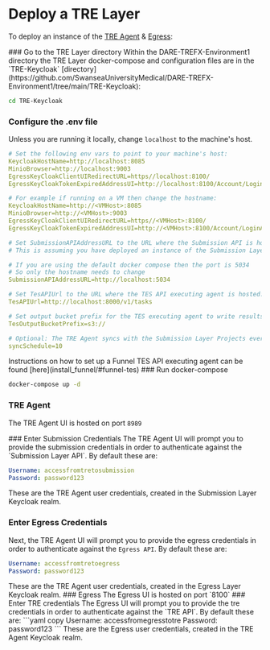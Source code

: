
# Deploy a TRE Layer

To deploy an instance of the [TRE Agent](/setup/stackinfo#tre-agent-tre-layer) & [Egress](/setup/stackinfo#egress-tre-layer):

<Steps>
### Go to the TRE Layer directory
Within the DARE-TREFX-Environment1 directory the TRE Layer docker-compose and configuration files are in the `TRE-Keycloak` [directory](https://github.com/SwanseaUniversityMedical/DARE-TREFX-Environment1/tree/main/TRE-Keycloak):

```bash copy
cd TRE-Keycloak
```

### Configure the .env file

Unless you are running it locally, change `localhost` to the machine's host.

```yaml filename=".env"
# Set the following env vars to point to your machine's host:
KeycloakHostName=http://localhost:8085
MinioBrowser=http://localhost:9003
EgressKeyCloakClientUIRedirectURL=https//localhost:8100/
EgressKeyCloakTokenExpiredAddressUI=http://localhost:8100/Account/LoginAfterTokenExpired

# For example if running on a VM then change the hostname:
KeycloakHostName=http://<VMHost>:8085
MinioBrowser=http://<VMHost>:9003
EgressKeyCloakClientUIRedirectURL=https//<VMHost>:8100/
EgressKeyCloakTokenExpiredAddressUI=http://<VMHost>:8100/Account/LoginAfterTokenExpired

# Set SubmissionAPIAddressURL to the URL where the Submission API is hosted
# This is assuming you have deployed an instance of the Submission Layer, or that there is an existing Submission Layer you can connect the TRE Agent to.

# If you are using the default docker compose then the port is 5034
# So only the hostname needs to change
SubmissionAPIAddressURL=http://localhost:5034

# Set TesAPIUrl to the URL where the TES API executing agent is hosted. e.g Funnel or TES-K
TesAPIUrl=http://localhost:8000/v1/tasks

# Set output bucket prefix for the TES executing agent to write results to default is:
TesOutputBucketPrefix=s3://

# Optional: The TRE Agent syncs with the Submission Layer Projects every 10 minutes by default, adjust if needed:
syncSchedule=10


```

<Callout type="info">
Instructions on how to set up a Funnel TES API executing agent can be found [here](install_funnel/#funnel-tes)
</Callout>
### Run docker-compose

```bash copy
docker-compose up -d
```

### TRE Agent

The TRE Agent UI is hosted on port `8989`

<Steps>
### Enter Submission Credentials
The TRE Agent UI will prompt you to provide the submission credentials in order to authenticate against the `Submission Layer API`.
By default these are:

```yaml copy
Username: accessfromtretosubmission
Password: password123
```

<Callout>
  These are the TRE Agent user credentials, created in the Submission Layer
  Keycloak realm.
</Callout>

### Enter Egress Credentials

Next, the TRE Agent UI will prompt you to provide the egress credentials in order to authenticate against the `Egress API`.
By default these are:

```yaml copy
Username: accessfromtretoegress
Password: password123
```

<Callout>
  These are the TRE Agent user credentials, created in the Egress Layer Keycloak
  realm.
</Callout>

</Steps>
### Egress
The Egress UI is hosted on port `8100`
<Steps>
### Enter TRE credentials
The Egress UI will prompt you to provide the tre credentials in order to authenticate against the `TRE API`.
By default these are:
```yaml copy
Username: accessfromegresstotre
Password: password123
```
<Callout>These are the Egress user credentials, created in the TRE Agent Keycloak realm. </Callout>
</Steps>

</Steps>
